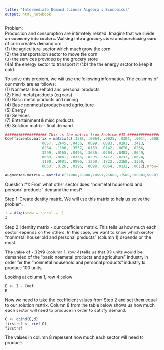 ---
title: "Intermediate Demand (Linear Algebra & Economics)"
output: html_notebook
---



Problem:  
Production and consumption are intimately related. Imagine that we divide an economy into sectors. Walking into a grocery store and purchasing ears of corn creates demand on:    
(1) the agricultural sector which much grow the corn  
(2) the transportation sector to move the corn  
(3) the services provided by the grocery store  
(4a) the energy sector to transport it 
(4b) the the energy sector to keep it cold.   

  
To solve this problem, we will use the following information. The columns of our matrix are as follows:  
(1) Nonmetal household and personal products  
(2) Final metal products (eg cars)  
(3) Basic metal products and mining  
(4) Basic nonmetal products and agriculture  
(5) Energy  
(6) Services  
(7) Entertainment & misc products  
(8) Solution matrix - final demand

```{r}
################### This is the matrix from Problem #13 #####################################
Coefficients.matrix = matrix(c(.1588, .0064, .0025, .0304, .0014, .0083, .1594,
                .0057, .2645, .0436, .0099, .0083, .0201, .3413,
                .0264, .1506, .3557, .0139, .0142, .0070, .0236,
                .3299, .0565, .0495, .3636, .0204, .0483, .0649,
                .0089, .0081, .0333, .0295, .3412, .0237, .0020,
                .1190, .0901, .0996, .1260, .1722, .2368, .3369,
                .0063, .0126, .0196, .0098, .0064, .0132, .0012),nrow=7,ncol=7,byrow=TRUE)  
  
Augmented.matrix = matrix(c(74000,56000,10500,25000,17500,196000,5000),nrow=7,ncol=1,byrow = TRUE)
```



Question #1: From what other sector does "nonmetal household and personal products" demand the most?

Step 1: Create dentity matrix. We will use this matrix to help us solve the problem.

```{r}
I = diag(nrow = 7,ncol = 7)
I
```

Step 2: Identity matrix - our coefficient matrix. This tells us how much each sector depends on the others. In this case, we want to know which sector "nonmetal household and personal products" (column 1) depends on the most. 



The value of -.3299 (column 1, row 4) tells us that 33 units would be demanded of the "basic nonmetal products and agriculture" industry in order for the "nonmetal household and personal products" industry to produce 100 units.

Looking at column 1, row 4 below
```{r}
E <- I - Coef
E
```


Now we need to take the coefficient values from Step 2 and set them equal to our solution matrix. Column 8 from the table below shows us how much each sector will need to produce in order to satisfy demand.

```{r}
C <- cbind(E,d)
firstref <- rref(C)
firstref
```

The values in column 8 represent how much each sector will need to produce.



